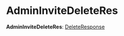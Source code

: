 
# AdminInviteDeleteRes

 **AdminInviteDeleteRes**: [DeleteResponse](../interfaces/medusa.DeleteResponse.mdx)
